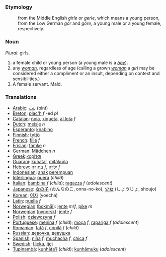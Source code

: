===Etymology===
:from the Middle English ''girle'' or ''gerle'', which means a young person, from the Low German ''gör'' and ''göre'', a young male or a young female, respectively.

===Noun===
''Plural'': girls.
#a female child or young person (a young male is a ''[[boy]]'').
#any ''[[woman]]'', regardless of age (calling a grown ''[[woman]]'' a ''girl'' may be considered either  a compliment or an insult, depending on context and sensibilities.)
#A female servant.  Maid.

===Translations===
*[[Arabic]]: [[بنت]] (bint)
*[[Breton]]: [[plac'h]] ''f'' -ed ''pl''
*[[Catalan]]: [[noia]], [[xiqueta]], [[al.lota]] ''f''
*[[Dutch]]: [[meisje]] ''n''
*[[Esperanto]]: [[knabino]]
*[[Finnish]]: [[tyttö]]
*[[French]]: [[fille]] ''f''
*[[Frisian]]: [[famke]] ''n''
*[[German]]: [[Mädchen]] ''n''
*[[Greek]]:[[κορίτσι]]
*[[Guarani]]: [[kuñataĩ]], [[mitãkuña]]
*[[Hebrew]]: [[בחורה]] ''f'', [[ילדה]] ''f''
*[[Indonesian]]: [[anak]] [[perempuan]]
*[[Interlingua]]: [[puera]] (''child'')
*[[Italian]]: [[bambina]] ''f'' (''child''); [[ragazza]] ''f'' (''adolescent'')
*[[Japanese]]: [[女の子]] (おんなのこ, onna-no-ko), [[少女]] (しょうじょ, shoujo)
*[[Korean]]: [[여자]] (yoecha)
*[[Latin]]: [[puella]] ''f''
*[[Norwegian]] ([[bokmål]]): [[jente]] ''m''/''f'', [[pike]] ''m''
*[[Norwegian]] ([[nynorsk]]): [[jente]] ''f''
*[[Polish]]: [[dziewczyna]] ''f''
*[[Portuguese]]: [[menina]] ''f'' (''child''); [[moça]] ''f'', [[rapariga]] ''f'' (''adolescent'')
*[[Romanian]]: [[fată]] ''f'', [[copilă]] ''f'' (''child'')
*[[Russian]]: [[девочка]], [[девушка]]
*[[Spanish]]: [[niña]] ''f'', [[muchacha]] ''f'', [[chica]] ''f''
*[[Swedish]]: [[flicka]], [[tjej]]
*[[Tupinambá]]: [[kunhãta'ĩ]] (''child''); [[kunhãmuku]] (''adolescent'')